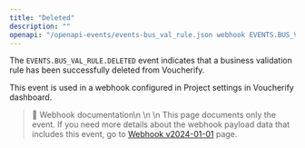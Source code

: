 ```yaml
---
title: "Deleted"
description: ""
openapi: "/openapi-events/events-bus_val_rule.json webhook EVENTS.BUS_VAL_RULE.DELETED"
---
```


The `EVENTS.BUS_VAL_RULE.DELETED` event indicates that a business validation rule has been successfully deleted from Voucherify.

This event is used in a webhook configured in Project settings in Voucherify dashboard.

> 📘 Webhook documentation\n
>\n
>\n This page documents only the event. If you need more details about the webhook payload data that includes this event, go to [Webhook v2024-01-01](/api-reference/introduction-to-webhooks "Introduction to webhooks v2024-01-01") page.